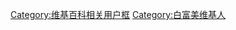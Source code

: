{{Userbox
  |border-c = black
  |border-s = 1
  |id-c     = white
  |id-s     = 16
  |id-fc    = red
  |info-c   = white
  |info-s   = 10
  |info-fc  = red
  |id       = 嬲
  |info     = 此用户是个'''<span style="color:black;">白富美</span>'''，可谓是屌丝们心中的女神。
}}<noinclude>
[[Category:维基百科相关用户框]]
</noinclude><includeonly>
[[Category:白富美维基人]]
</includeonly>